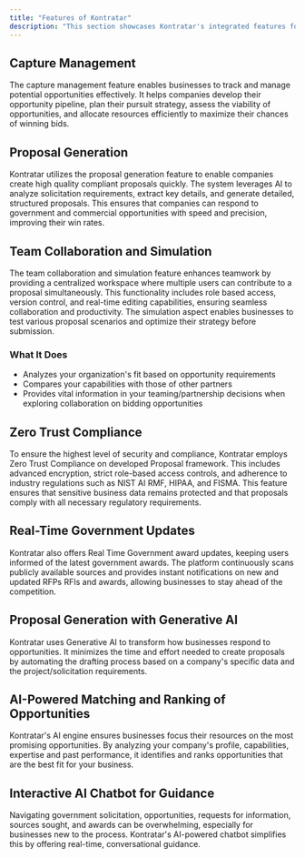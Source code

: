 ```yaml
---
title: "Features of Kontratar"
description: "This section showcases Kontratar's integrated features for government contract management, from opportunity tracking and AI-powered proposal generation to resource planning, collaboration tools, compliance frameworks, and real-time updates."
---
```


## Capture Management

The capture management feature enables businesses to track and manage potential opportunities effectively. It helps companies develop their opportunity pipeline, plan their pursuit strategy, assess the viability of opportunities, and allocate resources efficiently to maximize their chances of winning bids.

## Proposal Generation

Kontratar utilizes the proposal generation feature to enable companies create high quality compliant proposals quickly. The system leverages AI to analyze solicitation requirements, extract key details, and generate detailed, structured proposals. This ensures that companies can respond to government and commercial opportunities with speed and precision, improving their win rates.

## Team Collaboration and Simulation

The team collaboration and simulation feature enhances teamwork by providing a centralized workspace where multiple users can contribute to a proposal simultaneously. This functionality includes role based access, version control, and real-time editing capabilities, ensuring seamless collaboration and productivity. The simulation aspect enables businesses to test various proposal scenarios and optimize their strategy before submission.

### What It Does

- Analyzes your organization's fit based on opportunity requirements
- Compares your capabilities with those of other partners
- Provides vital information in your teaming/partnership decisions when exploring collaboration on bidding opportunities

## Zero Trust Compliance

To ensure the highest level of security and compliance, Kontratar employs Zero Trust Compliance on developed Proposal framework. This includes advanced encryption, strict role-based access controls, and adherence to industry regulations such as NIST AI RMF, HIPAA, and FISMA. This feature ensures that sensitive business data remains protected and that proposals comply with all necessary regulatory requirements.

## Real-Time Government Updates

Kontratar also offers Real Time Government award updates, keeping users informed of the latest government awards. The platform continuously scans publicly available sources and provides instant notifications on new and updated RFPs RFIs and awards, allowing businesses to stay ahead of the competition.

## Proposal Generation with Generative AI

Kontratar uses Generative AI to transform how businesses respond to opportunities. It minimizes the time and effort needed to create proposals by automating the drafting process based on a company's specific data and the project/solicitation requirements.

## AI-Powered Matching and Ranking of Opportunities

Kontratar's AI engine ensures businesses focus their resources on the most promising opportunities. By analyzing your company's profile, capabilities, expertise and past performance, it identifies and ranks opportunities that are the best fit for your business.

## Interactive AI Chatbot for Guidance

Navigating government solicitation, opportunities, requests for information, sources sought, and awards can be overwhelming, especially for businesses new to the process. Kontratar's AI-powered chatbot simplifies this by offering real-time, conversational guidance.